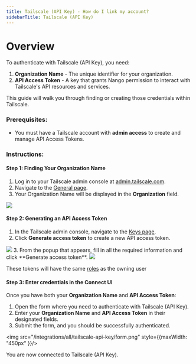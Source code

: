 ```yaml
---
title: Tailscale (API Key) - How do I link my account?
sidebarTitle: Tailscale (API Key)
---
```


# Overview

To authenticate with Tailscale (API Key), you need:
1. **Organization Name** - The unique identifier for your organization.
2. **API Access Token** - A key that grants Nango permission to interact with Tailscale's API resources and services.

This guide will walk you through finding or creating those credentials within Tailscale.

### Prerequisites:

- You must have a Tailscale account with **admin access** to create and manage API Access Tokens.

### Instructions:

#### Step 1: Finding Your Organization Name
1. Log in to your Tailscale admin console at [admin.tailscale.com](https://admin.tailscale.com).
2. Navigate to the [General page](https://login.tailscale.com/admin/settings/general).
3. Your Organization Name will be displayed in the **Organization** field.
<img src="/integrations/all/tailscale-api-key/general.png" />

#### Step 2: Generating an API Access Token

1. In the Tailscale admin console, navigate to the [Keys page](https://login.tailscale.com/admin/settings/keys).
2. Click **Generate access token** to create a new API access token.
<img src="/integrations/all/tailscale-api-key/generate_access_token.png" />
3. From the popup that appears, fill in all the required information and click **Generate access token**.
<img src="/integrations/all/tailscale-api-key/generate_key_form.png" />

<Note>These tokens will have the same [roles](https://tailscale.com/kb/1138/user-roles) as the owning user</Note>
#### Step 3: Enter credentials in the Connect UI

Once you have both your **Organization Name** and **API Access Token**:
1. Open the form where you need to authenticate with Tailscale (API Key).
2. Enter your **Organization Name** and **API Access Token** in their designated fields.
3. Submit the form, and you should be successfully authenticated.

<img src="/integrations/all/tailscale-api-key/form.png" style={{maxWidth: "450px" }}/>

You are now connected to Tailscale (API Key).